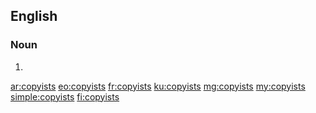 ==English==

===Noun===
{{head|en|noun plural form}}

# {{plural of|copyist|lang=en}}

[[ar:copyists]]
[[eo:copyists]]
[[fr:copyists]]
[[ku:copyists]]
[[mg:copyists]]
[[my:copyists]]
[[simple:copyists]]
[[fi:copyists]]